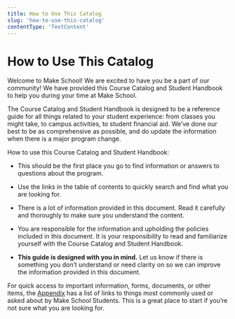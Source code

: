 ```yaml
---
title: How to Use This Catalog
slug: 'how-to-use-this-catalog'
contentType: 'TextContent'
---
```


# How to Use This Catalog

Welcome to Make School! We are excited to have you be a part of our community! We have provided this
Course Catalog and Student Handbook to help you during your time at Make School.

The Course Catalog and Student Handbook is designed to be a reference guide for all things related
to your student experience: from classes you might take, to campus activities, to student financial
aid. We’ve done our best to be as comprehensive as possible, and do update the information when
there is a major program change.

How to use this Course Catalog and Student Handbook:

- This should be the first place you go to find information or answers to questions about the
  program.

- Use the links in the table of contents to quickly search and find what you are looking for.

- There is a lot of information provided in this document. Read it carefully and thoroughly to make
  sure you understand the content.

- You are responsible for the information and upholding the policies included in this document. It
  is your responsibility to read and familiarize yourself with the Course Catalog and Student
  Handbook.

- **This guide is designed with you in mind.** Let us know if there is something you don’t
  understand or need clarity on so we can improve the information provided in this document.

For quick access to important information, forms, documents, or other items, the
[Appendix](../helpful-links/general-information) has a list of links to things most commonly used or
asked about by Make School Students. This is a great place to start if you’re not sure what you are
looking for.
